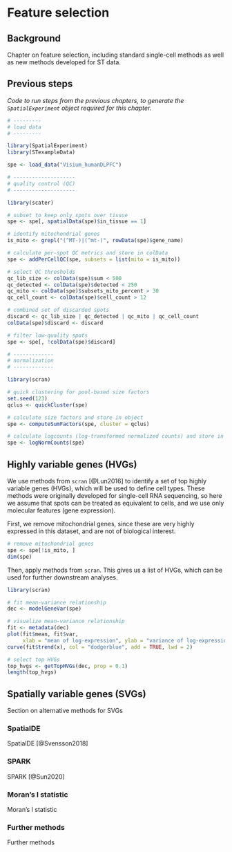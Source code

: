 # Feature selection


## Background

Chapter on feature selection, including standard single-cell methods as well as new methods developed for ST data.



## Previous steps

*Code to run steps from the previous chapters, to generate the `SpatialExperiment` object required for this chapter.*

```r
# ---------
# load data
# ---------

library(SpatialExperiment)
library(STexampleData)

spe <- load_data("Visium_humanDLPFC")

# --------------------
# quality control (QC)
# --------------------

library(scater)

# subset to keep only spots over tissue
spe <- spe[, spatialData(spe)$in_tissue == 1]

# identify mitochondrial genes
is_mito <- grepl("(^MT-)|(^mt-)", rowData(spe)$gene_name)

# calculate per-spot QC metrics and store in colData
spe <- addPerCellQC(spe, subsets = list(mito = is_mito))

# select QC thresholds
qc_lib_size <- colData(spe)$sum < 500
qc_detected <- colData(spe)$detected < 250
qc_mito <- colData(spe)$subsets_mito_percent > 30
qc_cell_count <- colData(spe)$cell_count > 12

# combined set of discarded spots
discard <- qc_lib_size | qc_detected | qc_mito | qc_cell_count
colData(spe)$discard <- discard

# filter low-quality spots
spe <- spe[, !colData(spe)$discard]

# -------------
# normalization
# -------------

library(scran)

# quick clustering for pool-based size factors
set.seed(123)
qclus <- quickCluster(spe)

# calculate size factors and store in object
spe <- computeSumFactors(spe, cluster = qclus)

# calculate logcounts (log-transformed normalized counts) and store in object
spe <- logNormCounts(spe)
```



## Highly variable genes (HVGs)

We use methods from `scran` [@Lun2016] to identify a set of top highly variable genes (HVGs), which will be used to define cell types. These methods were originally developed for single-cell RNA sequencing, so here we assume that spots can be treated as equivalent to cells, and we use only molecular features (gene expression).

First, we remove mitochondrial genes, since these are very highly expressed in this dataset, and are not of biological interest.

```r
# remove mitochondrial genes
spe <- spe[!is_mito, ]
dim(spe)
```


Then, apply methods from `scran`. This gives us a list of HVGs, which can be used for further downstream analyses.

```r
library(scran)

# fit mean-variance relationship
dec <- modelGeneVar(spe)

# visualize mean-variance relationship
fit <- metadata(dec)
plot(fit$mean, fit$var, 
     xlab = "mean of log-expression", ylab = "variance of log-expression")
curve(fit$trend(x), col = "dodgerblue", add = TRUE, lwd = 2)

# select top HVGs
top_hvgs <- getTopHVGs(dec, prop = 0.1)
length(top_hvgs)
```



## Spatially variable genes (SVGs)

Section on alternative methods for SVGs


### SpatialDE

SpatialDE [@Svensson2018]


### SPARK

SPARK [@Sun2020]


### Moran's I statistic

Moran's I statistic


### Further methods

Further methods


